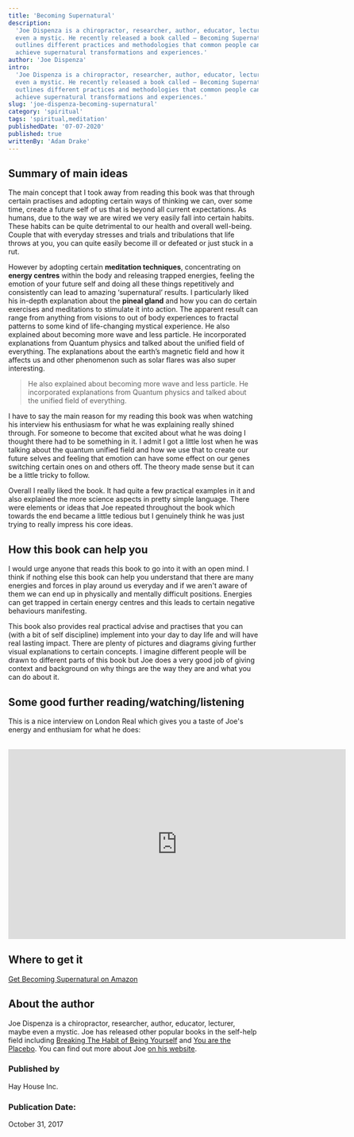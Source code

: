```yaml
---
title: 'Becoming Supernatural'
description:
  'Joe Dispenza is a chiropractor, researcher, author, educator, lecturer, maybe
  even a mystic. He recently released a book called — Becoming Supernatural. It
  outlines different practices and methodologies that common people can adopt to
  achieve supernatural transformations and experiences.'
author: 'Joe Dispenza'
intro:
  'Joe Dispenza is a chiropractor, researcher, author, educator, lecturer, maybe
  even a mystic. He recently released a book called — Becoming Supernatural. It
  outlines different practices and methodologies that common people can adopt to
  achieve supernatural transformations and experiences.'
slug: 'joe-dispenza-becoming-supernatural'
category: 'spiritual'
tags: 'spiritual,meditation'
publishedDate: '07-07-2020'
published: true
writtenBy: 'Adam Drake'
---
```


## Summary of main ideas

The main concept that I took away from reading this book was that through
certain practises and adopting certain ways of thinking we can, over some time,
create a future self of us that is beyond all current expectations. As humans,
due to the way we are wired we very easily fall into certain habits. These
habits can be quite detrimental to our health and overall well-being. Couple
that with everyday stresses and trials and tribulations that life throws at you,
you can quite easily become ill or defeated or just stuck in a rut.

However by adopting certain **meditation techniques**, concentrating on **energy
centres** within the body and releasing trapped energies, feeling the emotion of
your future self and doing all these things repetitively and consistently can
lead to amazing ‘supernatural’ results. I particularly liked his in-depth
explanation about the **pineal gland** and how you can do certain exercises and
meditations to stimulate it into action. The apparent result can range from
anything from visions to out of body experiences to fractal patterns to some
kind of life-changing mystical experience. He also explained about becoming more
wave and less particle. He incorporated explanations from Quantum physics and
talked about the unified field of everything. The explanations about the earth’s
magnetic field and how it affects us and other phenomenon such as solar flares
was also super interesting.

> He also explained about becoming more wave and less particle. He incorporated
> explanations from Quantum physics and talked about the unified field of
> everything.

I have to say the main reason for my reading this book was when watching his
interview his enthusiasm for what he was explaining really shined through. For
someone to become that excited about what he was doing I thought there had to be
something in it. I admit I got a little lost when he was talking about the
quantum unified field and how we use that to create our future selves and
feeling that emotion can have some effect on our genes switching certain ones on
and others off. The theory made sense but it can be a little tricky to follow.

Overall I really liked the book. It had quite a few practical examples in it and
also explained the more science aspects in pretty simple language. There were
elements or ideas that Joe repeated throughout the book which towards the end
became a little tedious but I genuinely think he was just trying to really
impress his core ideas.

## How this book can help you

I would urge anyone that reads this book to go into it with an open mind. I
think if nothing else this book can help you understand that there are many
energies and forces in play around us everyday and if we aren't aware of them we
can end up in physically and mentally difficult positions. Energies can get
trapped in certain energy centres and this leads to certain negative behaviours
manifesting.

This book also provides real practical advise and practises that you can (with a
bit of self discipline) implement into your day to day life and will have real
lasting impact. There are plenty of pictures and diagrams giving further visual
explanations to certain concepts. I imagine different people will be drawn to
different parts of this book but Joe does a very good job of giving context and
background on why things are the way they are and what you can do about it.

## Some good further reading/watching/listening

This is a nice interview on London Real which gives you a taste of Joe's energy
and enthusiam for what he does:

<br />
<iframe
  width="680"
  height="382"
  src="https://www.youtube.com/embed/i4Wirfsow8w"
  frameborder="0"
  allow="accelerometer; autoplay; encrypted-media; gyroscope; picture-in-picture"
  allowfullscreen
></iframe>

## Where to get it

[Get Becoming Supernatural on Amazon](https://www.amazon.com/Becoming-Supernatural-Common-People-Uncommon/dp/1401953093)

## About the author

Joe Dispenza is a chiropractor, researcher, author, educator, lecturer, maybe
even a mystic. Joe has released other popular books in the self-help field
including
[Breaking The Habit of Being Yourself](https://www.amazon.com/Breaking-Habit-Being-Yourself-Create/dp/1401938094/)
and
[You are the Placebo](https://www.amazon.com/You-Are-Placebo-Making-Matter/dp/1401944590/).
You can find out more about Joe [on his website](https://drjoedispenza.com/).

### Published by

Hay House Inc.

### Publication Date:

October 31, 2017
